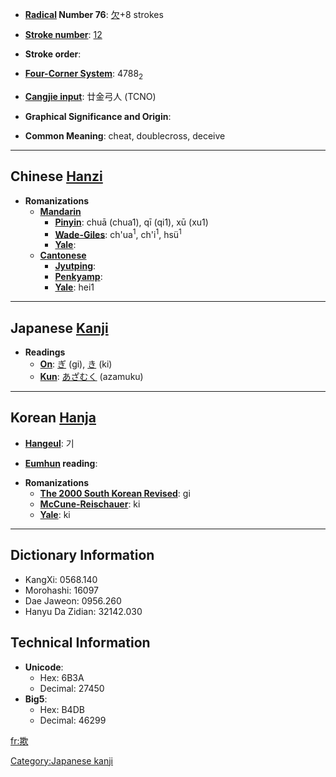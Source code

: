 * '''[[Wiktionary:Chinese radical index| Radical]] Number 76''': [[Wiktionary:Chinese radical index 欠|欠]]+8 strokes

* '''[[Wiktionary:Chinese total strokes index|Stroke number]]''': [[Wiktionary:Chinese total strokes index 12|12]]

* '''Stroke order''': 

* '''[[Wiktionary:Chinese four corner index|Four-Corner System]]''': 4788<sub>2</sub>

* '''[[Wiktionary:Chinese Cangjie index|Cangjie input]]''': 廿金弓人 (TCNO)

* '''Graphical Significance and Origin''': 

* '''Common Meaning''': cheat, doublecross, deceive

----

== Chinese [[Hanzi]] ==

* '''Romanizations'''
** '''[[Mandarin]]'''
*** '''[[Pinyin]]''': chuā (chua1), qī (qi1), xū (xu1)
*** '''[[Wade-Giles]]''': ch'ua<sup>1</sup>, ch'i<sup>1</sup>, hsü<sup>1</sup>
*** '''[[Yale]]''': 
** '''[[Cantonese]]'''
*** '''[[Jyutping]]''':
*** '''[[Penkyamp]]''': 
*** '''[[Yale]]''': hei1


----

== Japanese [[Kanji]] ==

* '''Readings'''
** '''[[On]]''': [[ぎ]] (gi), [[き]] (ki)
** '''[[Kun]]''': [[あざむく]] (azamuku)


----

== Korean [[Hanja]] ==

* '''[[Hangeul]]''': 기

* '''[[Eumhun]] reading''': 

* '''Romanizations'''
** '''[[The 2000 South Korean Revised Romanization|The 2000 South Korean Revised]]''': gi
** '''[[McCune-Reischauer]]''': ki
** '''[[Yale]]''': ki

----

== Dictionary Information ==

* KangXi: 0568.140
* Morohashi: 16097
* Dae Jaweon: 0956.260
* Hanyu Da Zidian: 32142.030

== Technical Information ==

* '''Unicode''':
** Hex: 6B3A
** Decimal: 27450
* '''Big5''':
** Hex: B4DB
** Decimal: 46299

[[Category:Japanese kanji]]

[[fr:欺]]
